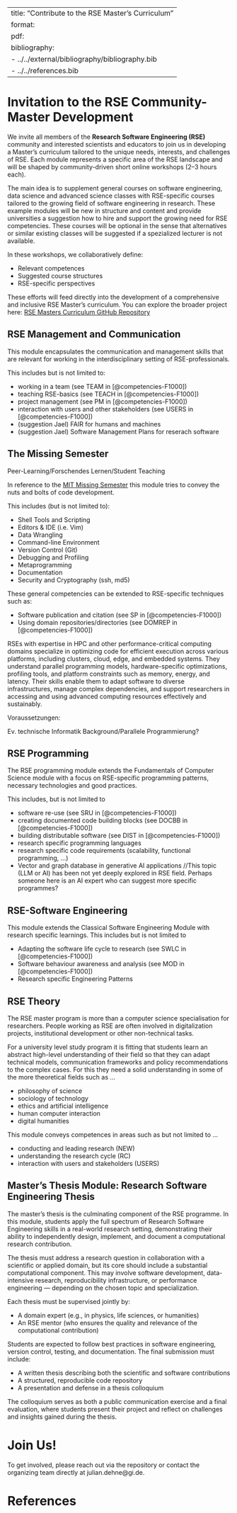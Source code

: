 

---
title: "Contribute to the RSE Master's Curriculum"
format:
    pdf:
        bibliography:
            - ../../external/bibliography/bibliography.bib
            - ../../references.bib
---

# Invitation to the RSE Community-Master Development

We invite all members of the **Research Software Engineering (RSE)** community and interested scientists and educators to join us in developing a Master's curriculum tailored to the unique needs, interests, and challenges of RSE.
Each module represents a specific area of the RSE landscape and will be shaped by community-driven short online workshops (2–3 hours each).

The main idea is to supplement general courses on software engineering, data science and advanced science classes with RSE-specific courses tailored to the growing field of software engineering in research.
These example modules will be new in structure and content and provide universities a suggestion how to hire and support the growing need for RSE competencies. These courses will be optional in the sense that alternatives or similar
existing classes will be suggested if a spezialized lecturer is not available.

In these workshops, we collaboratively define:

- Relevant competences
- Suggested course structures
- RSE-specific perspectives

These efforts will feed directly into the development of a comprehensive and inclusive RSE Master's curriculum.
You can explore the broader project here: [RSE Masters Curriculum GitHub Repository](https://github.com/the-teachingRSE-project/RSE-Masters/tree/tschira-funding)



## RSE Management and Communication

This module encapsulates the communication and management skills that are relevant for working in the interdisciplinary setting of RSE-professionals.

This includes but is not limited to:

- working in a team (see TEAM in [@competencies-F1000])
- teaching RSE-basics (see TEACH in [@competencies-F1000])
- project management (see PM in [@competencies-F1000])
- interaction with users and other stakeholders (see USERS in [@competencies-F1000])
- (suggestion Jael) FAIR for humans and machines
- (suggestion Jael) Software Management Plans for reserach software




## The Missing Semester

Peer-Learning/Forschendes Lernen/Student Teaching

In reference to the [MIT Missing Semester](https://missing.csail.mit.edu/) this module tries to convey the nuts and bolts of code development.

This includes (but is not limited to):

- Shell Tools and Scripting
- Editors & IDE (i.e. Vim)
- Data Wrangling
- Command-line Environment
- Version Control (Git)
- Debugging and Profiling
- Metaprogramming
- Documentation
- Security and Cryptography (ssh, md5)

These general competencies can be extended to RSE-specific techniques such as:

- Software publication and citation (see SP in [@competencies-F1000])
- Using domain repositories/directories (see DOMREP in [@competencies-F1000])



RSEs with expertise in HPC and other performance-critical computing domains specialize in optimizing code for efficient execution across various platforms, including clusters, cloud, edge, and embedded systems. They understand parallel programming models, hardware-specific optimizations, profiling tools, and platform constraints such as memory, energy, and latency. Their skills enable them to adapt software to diverse infrastructures, manage complex dependencies, and support researchers in accessing and using advanced computing resources effectively and sustainably.

Voraussetzungen:

Ev. technische Informatik Background/Parallele Programmierung?


## RSE Programming

The RSE programming module extends the Fundamentals of Computer Science module with a focus on RSE-specific programming patterns,
necessary technologies and good practices.

This includes, but is not limited to

- software re-use (see SRU in [@competencies-F1000])
- creating documented code building blocks (see DOCBB in [@competencies-F1000])
- building distributable software (see DIST in [@competencies-F1000])
- research specific programming languages
- research specific code requirements (scalability, functional programming, ...)
- Vector and graph database in generative AI applications //This topic (LLM or AI) has been not yet deeply explored in RSE field. Perhaps someone here is an AI expert who can suggest more specific programmes?



## RSE-Software Engineering

This module extends the Classical Software Engineering Module with research specific learnings. This includes but is not limited to

- Adapting the software life cycle to research (see SWLC in [@competencies-F1000])
- Software behaviour awareness and analysis (see MOD in [@competencies-F1000])
- Research specific Engineering Patterns




## RSE Theory

The RSE master program is more than a computer science specialisation for researchers. People working as RSE are often involved
in digitalization projects, institutional development or other non-technical tasks.

For a university level study program it is fitting that students learn an abstract high-level understanding of their
field so that they can adapt technical models, communication frameworks and policy recommendations to the complex cases.
For this they need a solid understanding in some of the more theoretical fields such as ...

- philosophy of science
- sociology of technology
- ethics and artificial intelligence
- human computer interaction
- digital humanities

This module conveys competences in areas such as but not limited to ...

- conducting and leading research (NEW)
- understanding the research cycle (RC)
- interaction with users and stakeholders (USERS)




## Master's Thesis Module: Research Software Engineering Thesis

The master's thesis is the culminating component of the RSE programme. In this module, students apply the full spectrum of Research Software Engineering skills in a real-world research setting, demonstrating their ability to independently design, implement, and document a computational research contribution.

The thesis must address a research question in collaboration with a scientific or applied domain, but its core should include a substantial computational component. This may involve software development, data-intensive research, reproducibility infrastructure, or performance engineering — depending on the chosen topic and specialization.

Each thesis must be supervised jointly by:

- A domain expert (e.g., in physics, life sciences, or humanities)
- An RSE mentor (who ensures the quality and relevance of the computational contribution)

Students are expected to follow best practices in software engineering, version control, testing, and documentation. The final submission must include:

- A written thesis describing both the scientific and software contributions
- A structured, reproducible code repository
- A presentation and defense in a thesis colloquium

The colloquium serves as both a public communication exercise and a final evaluation, where students present their project and reflect on challenges and insights gained during the thesis.


# Join Us!

To get involved, please reach out via the repository or contact the organizing team directly at julian.dehne@gi.de.


# References

::: {#refs}
:::




